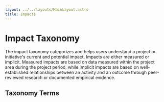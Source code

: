 ```yaml
---
layout: ../../layouts/MainLayout.astro
title: Impacts
---
```



# Impact Taxonomy

The impact taxonomy categorizes and helps users understand a project or initiative's current and potential impact. Impacts are either measured or implicit. Measured impacts are based on data measured within the project area during the project period, while implicit impacts are based on well-established relationships between an activity and an outcome through peer-reviewed research or documented empirical evidence.

## Taxonomy Terms

<TaxonomyTable collection="impact" />
